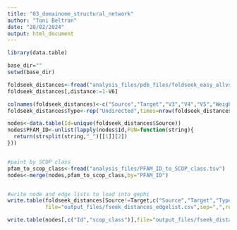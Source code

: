 ```yaml
---
title: "03_domainome_structural_network"
author: "Toni Beltran"
date: "28/02/2024"
output: html_document
---
```



```r

library(data.table)

base_dir=""
setwd(base_dir)

foldseek_distances<-fread("analysis_files/pdb_files/foldseek_easy_allvsall")
foldseek_distances[,distance:=1-V6]

colnames(foldseek_distances)<-c("Source","Target","V3","V4","V5","Weight","Distance")
foldseek_distances$Type<-rep("Undirected",times=nrow(foldseek_distances))

nodes<-data.table(Id=unique(foldseek_distances$Source))
nodes$PFAM_ID<-unlist(lapply(nodes$Id,FUN=function(string){
  return(strsplit(string,"_")[[1]][2])
}))


#paint by SCOP class
pfam_to_scop_class<-fread("analysis_files/PFAM_ID_to_SCOP_class.tsv")
nodes<-merge(nodes,pfam_to_scop_class,by="PFAM_ID")


#write node and edge lists to load into gephi
write.table(foldseek_distances[Source!=Target,c("Source","Target","Type","Weight")],
            file="output_files/fseek_distances_edgelist.csv",sep=",",row.names = FALSE)

write.table(nodes[,c("Id","scop_class")],file="output_files/fseek_distances_nodelist.csv",sep=",",row.names = FALSE)



```

